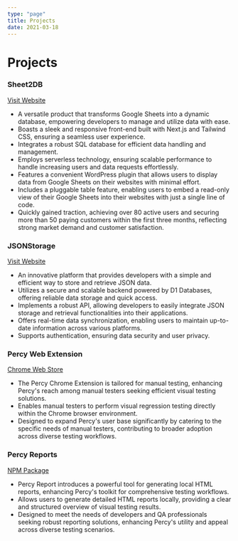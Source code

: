 ```yaml
---
type: "page"
title: Projects
date: 2021-03-18
---
```


# Projects

### Sheet2DB 
[Visit Website](https://sheet2db.com)
- A versatile product that transforms Google Sheets into a dynamic database, empowering developers to manage and utilize data with ease.
- Boasts a sleek and responsive front-end built with Next.js and Tailwind CSS, ensuring a seamless user experience.
- Integrates a robust SQL database for efficient data handling and management.
- Employs serverless technology, ensuring scalable performance to handle increasing users and data requests effortlessly.
- Features a convenient WordPress plugin that allows users to display data from Google Sheets on their websites with minimal effort.
- Includes a pluggable table feature, enabling users to embed a read-only view of their Google Sheets into their websites with just a single line of code.
- Quickly gained traction, achieving over 80 active users and securing more than 50 paying customers within the first three months, reflecting strong market demand and customer satisfaction.

### JSONStorage
[Visit Website](https://jsonstorage.online)
- An innovative platform that provides developers with a simple and efficient way to store and retrieve JSON data.
- Utilizes a secure and scalable backend powered by D1 Databases, offering reliable data storage and quick access.
- Implements a robust API, allowing developers to easily integrate JSON storage and retrieval functionalities into their applications.
- Offers real-time data synchronization, enabling users to maintain up-to-date information across various platforms.
- Supports authentication, ensuring data security and user privacy.

### Percy Web Extension
[Chrome Web Store](https://chromewebstore.google.com/detail/percy-web-extension/jgccjoojddigjmaheaabijlhfnlpcoph?hl=en)
- The Percy Chrome Extension is tailored for manual testing, enhancing Percy's reach among manual testers seeking efficient visual testing solutions.
- Enables manual testers to perform visual regression testing directly within the Chrome browser environment.
- Designed to expand Percy's user base significantly by catering to the specific needs of manual testers, contributing to broader adoption across diverse testing workflows.

### Percy Reports
[NPM Package](https://www.npmjs.com/package/@percy/report)
- Percy Report introduces a powerful tool for generating local HTML reports, enhancing Percy's toolkit for comprehensive testing workflows.
- Allows users to generate detailed HTML reports locally, providing a clear and structured overview of visual testing results.
- Designed to meet the needs of developers and QA professionals seeking robust reporting solutions, enhancing Percy's utility and appeal across diverse testing scenarios.
